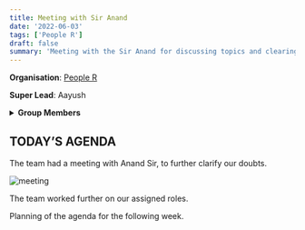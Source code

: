 ```yaml
---
title: Meeting with Sir Anand
date: '2022-06-03'
tags: ['People R']
draft: false
summary: 'Meeting with the Sir Anand for discussing topics and clearing the doubts'
---
```


**Organisation**: [People R](https://people.1ngo.in/#Home)

**Super Lead**: Aayush

<details className="mb-12">

<summary>
  <strong style={{ color: '#ec4899', cursor: 'pointer' }}>Group Members</strong>
</summary>
`1. Pavitra Satish (Group Lead)`

`2. Ayush Saraf`

`3. Diya Kulkarni`

`4. Siddharthareddy Dav`

`5. Atiq Urrehaman`

`6. Divyanshu`

</details>

## TODAY’S AGENDA

The team had a meeting with Anand Sir, to further clarify our doubts.

![meeting](/static/images/03rd-06-22.png)

The team worked further on our assigned roles.

Planning of the agenda for the following week.
